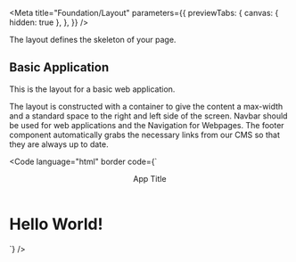 
<Meta
  title="Foundation/Layout"
  parameters={{
    previewTabs: {
      canvas: { hidden: true },
    },
  }}
/>

<Banner label="Layout" section="Foundation" color="red" />

<Lead>The layout defines the skeleton of your page.</Lead>

## Basic Application

This is the layout for a basic web application.

The layout is constructed with a container to give the content a max-width and a standard space to the right and left side
of the screen. Navbar should be used for web applications and the Navigation for Webpages.
The footer component automatically grabs the necessary links from our CMS so that they are always up to date.

<Code
  language="html"
  border
  code={`
<bal-app class="has-sticky-footer">
  <header>
    <bal-navbar>
      <bal-navbar-brand>App Title</bal-navbar-brand>
    </bal-navbar>
  </header>
  <main>
    <div class="container my-large">
      <h1 class="title">Hello World!</h1>
      <!-- Page content -->
    </div>
  </main>
  <bal-footer>
    <!-- Footer content -->
  </bal-footer>
  </bal-app>
`}
/>

